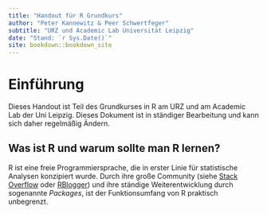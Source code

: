 ```yaml
--- 
title: "Handout für R Grundkurs"
author: "Peter Kannewitz & Peer Schwertfeger"
subtitle: "URZ und Academic Lab Universität Leipzig"
date: "Stand: `r Sys.Date()`"
site: bookdown::bookdown_site
---
```


# Einführung

Dieses Handout ist Teil des Grundkurses in R am URZ und am Academic Lab der Uni Leipzig. Dieses Dokument ist in ständiger Bearbeitung und kann sich daher regelmäßig Ändern. 

## Was ist R und warum sollte man R lernen?

R ist eine freie Programmiersprache, die in erster Linie für statistische Analysen konzipiert wurde. Durch ihre große Community (siehe [Stack Overflow](https://stackoverflow.com/questions) oder [RBlogger](https://www.r-bloggers.com)) und ihre ständige Weiterentwicklung durch sogenannte *Packages*, ist der Funktionsumfang von R praktisch unbegrenzt.



